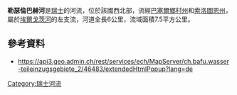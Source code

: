 {{Coord|47.49139|N|7.72955|E|display=title}}

'''勒瑟倫巴赫河'''是[[瑞士|瑞士]]的河流，位於該國西北部，流經[[巴塞爾鄉村州|巴塞爾鄉村州]]和[[索洛圖恩州|索洛圖恩州]]，屬於[[埃爾戈茨河|埃爾戈茨河]]的左支流，河道全長6公里，流域面積7.5平方公里。

==參考資料==
* https://api3.geo.admin.ch/rest/services/ech/MapServer/ch.bafu.wasser-teileinzugsgebiete_2/46483/extendedHtmlPopup?lang=de

{{Switzerland-geo-stub}}
[[Category:瑞士河流|Category:瑞士河流]]